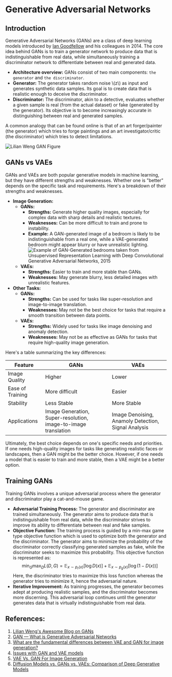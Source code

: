 # Generative Adversarial Networks

## Introduction
Generative Adversarial Networks (GANs) are a class of deep learning models introduced by [Ian Goodfellow](https://scholar.google.ca/citations?user=iYN86KEAAAAJ&hl=en) and his colleagues in 2014. The core idea behind GANs is to train a generator network to produce data that is indistinguishable from real data, while simultaneously training a discriminator network to differentiate between real and generated data.
* **Architecture overview:** GANs consist of two main components: `the generator` and `the discriminator`.
* **Generator:** The generator takes random noise \\(z\\) as input and generates synthetic data samples. Its goal is to create data that is realistic enough to deceive the discriminator.
* **Discriminator:** The discriminator, akin to a detective, evaluates whether a given sample is real (from the actual dataset) or fake (generated by the generator). Its objective is to become increasingly accurate in distinguishing between real and generated samples.

A common analogy that can be found online is that of an art forger/painter (the generator) which tries to forge paintings and an art investigator/critic (the discriminator) which tries to detect limitations.

![Lilian Weng GAN Figure](https://huggingface.co/datasets/hf-vision/course-assets/resolve/main/generative_models/GAN.png)

## GANs vs VAEs
GANs and VAEs are both popular generative models in machine learning, but they have different strengths and weaknesses. Whether one is "better" depends on the specific task and requirements. Here's a breakdown of their strengths and weaknesses.
* **Image Generation:**
    - **GANs:**
        * **Strengths:** Generate higher quality images, especially for complex data with sharp details and realistic textures.
        * **Weaknesses:** Can be more difficult to train and prone to instability.
        * **Example:** A GAN-generated image of a bedroom is likely to be indistinguishable from a real one, while a VAE-generated bedroom might appear blurry or have unrealistic lighting.
        ![Example of GAN-Generated bedrooms taken from Unsupervised Representation Learning with Deep Convolutional Generative Adversarial Networks, 2015](https://huggingface.co/datasets/hf-vision/course-assets/resolve/main/generative_models/bedroom.png)
    - **VAEs:**
        * **Strengths:** Easier to train and more stable than GANs.
        * **Weaknesses:** May generate blurry, less detailed images with unrealistic features.
* **Other Tasks:**
    - **GANs:**
        * **Strengths:** Can be used for tasks like super-resolution and image-to-image translation.
        * **Weaknesses:** May not be the best choice for tasks that require a smooth transition between data points.
    - **VAEs:**
        * **Strengths:** Widely used for tasks like image denoising and anomaly detection.
        * **Weaknesses:** May not be as effective as GANs for tasks that require high-quality image generation.

Here's a table summarizing the key differences:

|Feature|GANs|VAEs|
|-------|-----|---|
|Image Quality|Higher|Lower|
|Ease of Training|More difficult|Easier|
|Stability|Less Stable|More Stable|
|Applications|Image Generation, Super-resolution, image-to-image translation|Image Denoising, Anamoly Detection, Signal Analysis|

Ultimately, the best choice depends on one's specific needs and priorities. If one needs high-quality images for tasks like generating realistic faces or landscapes, then a GAN might be the better choice. However, if one needs a model that is easier to train and more stable, then a VAE might be a better option.

## Training GANs
Training GANs involves a unique adversarial process where the generator and discriminator play a cat-and-mouse game.

* **Adversarial Training Process:** The generator and discriminator are trained simultaneously. The generator aims to produce data that is indistinguishable from real data, while the discriminator strives to improve its ability to differentiate between real and fake samples.
* **Objective Function:** The training process is guided by a min-max game type objective function which is used to optimize both the generator and the discriminator. The generator aims to minimize the probability of the discriminator correctly classifying generated samples as fake, while the discriminator seeks to maximize this probability. This objective function is represented as:
$$\min_G \max_D L(D, G)=\mathbb{E}_{x \sim p_{r}(x)} [\log D(x)] + \mathbb{E}_{x \sim p_g(x)} [\log(1 - D(x))]$$
Here, the discriminator tries to maximize this loss function whereas the generator tries to minimize it, hence the adversarial nature.
* **Iterative Improvement:** As training progresses, the generator becomes adept at producing realistic samples, and the discriminator becomes more discerning. This adversarial loop continues until the generator generates data that is virtually indistinguishable from real data.

## References:
1. [Lilian Weng's Awesome Blog on GANs](https://lilianweng.github.io/posts/2017-08-20-gan/)
2. [GAN — What is Generative Adversarial Networks](https://jonathan-hui.medium.com/gan-whats-generative-adversarial-networks-and-its-application-f39ed278ef09)
3. [What are the fundamental differences between VAE and GAN for image generation?](https://ai.stackexchange.com/questions/25601/what-are-the-fundamental-differences-between-vae-and-gan-for-image-generation)
4. [Issues with GAN and VAE models](https://stats.stackexchange.com/questions/541775/issues-with-gan-and-vae-models)
5. [VAE Vs. GAN For Image Generation](https://www.baeldung.com/cs/vae-vs-gan-image-generation)
6. [Diffusion Models vs. GANs vs. VAEs: Comparison of Deep Generative Models](https://towardsai.net/p/machine-learning/diffusion-models-vs-gans-vs-vaes-comparison-of-deep-generative-models)

